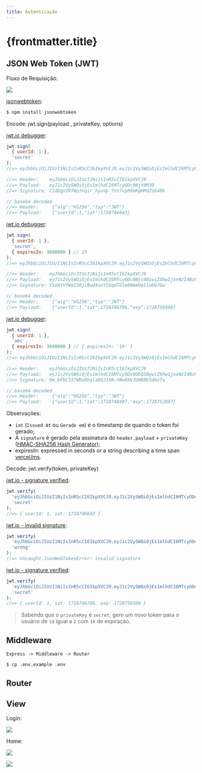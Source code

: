 ```yaml
---
title: Autenticação
---
```



# {frontmatter.title}

<CodeTree src="/codes/expressjs/invest-app-auth" githubUrl={true} devContainerUrl={true} />

## JSON Web Token (JWT)

Fluxo de Requisição:

![](/lp2/imgs/expressjs/auth/jwt-request.png)

[jsonwebtoken](https://www.npmjs.com/package/jsonwebtoken):

```bash
$ npm install jsonwebtoken
```

Encode: jwt.sign(payload , privateKey, options)

[jwt.io debugger](https://jwt.io/#debugger-io?token=eyJhbGciOiJIUzI1NiIsInR5cCI6IkpXVCJ9.eyJ1c2VySWQiOjEsImlhdCI6MTcyODc0NjY0M30.C1dDgnIRfWpJnqir_hyuVp_fnt7vpR6mKgHMdZoG4Rk):

```js
jwt.sign(
  { userId: 1 },
  'secret'
);
//=> eyJhbGciOiJIUzI1NiIsInR5cCI6IkpXVCJ9.eyJ1c2VySWQiOjEsImlhdCI6MTcyODc0NjY0M30.C1dDgnIRfWpJnqir_hyuVp_fnt7vpR6mKgHMdZoG4Rk

//=> Header:    eyJhbGciOiJIUzI1NiIsInR5cCI6IkpXVCJ9
//=> Payload:   eyJ1c2VySWQiOjEsImlhdCI6MTcyODc0NjY0M30
//=> Signature: C1dDgnIRfWpJnqir_hyuVp_fnt7vpR6mKgHMdZoG4Rk

// base64 decoded
//=> Header:     {"alg":"HS256","typ":"JWT"}
//=> Payload:    {"userId":1,"iat":1728746643}
```

[jwt.io debugger](https://jwt.io/#debugger-io?token=eyJhbGciOiJIUzI1NiIsInR5cCI6IkpXVCJ9.eyJ1c2VySWQiOjEsImlhdCI6MTcyODc0Njc4NiwiZXhwIjoxNzI4NzUwMzg2fQ.V1eHtVYWaI5Rji8wd4onYIGqdTGlm6NAmUeIiw6G7Gw):

```js
jwt.sign(
  { userId: 1 },
  'secret',
  { expiresIn: 3600000 } // 1h
);
//=> eyJhbGciOiJIUzI1NiIsInR5cCI6IkpXVCJ9.eyJ1c2VySWQiOjEsImlhdCI6MTcyODc0Njc4NiwiZXhwIjoxNzI4NzUwMzg2fQ.V1eHtVYWaI5Rji8wd4onYIGqdTGlm6NAmUeIiw6G7Gw

//=> Header:    eyJhbGciOiJIUzI1NiIsInR5cCI6IkpXVCJ9
//=> Payload:   eyJ1c2VySWQiOjEsImlhdCI6MTcyODc0Njc4NiwiZXhwIjoxNzI4NzUwMzg2fQ
//=> Signature: V1eHtVYWaI5Rji8wd4onYIGqdTGlm6NAmUeIiw6G7Gw

// base64 decoded
//=> Header:     {"alg":"HS256","typ":"JWT"}
//=> Payload:    {"userId":1,"iat":1728746786,"exp":1728750386}
```

[jwt.io debugger](https://jwt.io/#debugger-io?token=eyJhbGciOiJIUzI1NiIsInR5cCI6IkpXVCJ9.eyJ1c2VySWQiOjEsImlhdCI6MTcyODc0ODQ5NywiZXhwIjoxNzI4NzUyMDk3fQ.0m_bFbC337WRu0bqlabUJ1hN-hNwOXVJUHKBbSdmz7s):

```js
jwt.sign(
  { userId: 1 },
  'abc',
  { expiresIn: 3600000 } // { expiresIn: '1h' }
);
//=> eyJhbGciOiJIUzI1NiIsInR5cCI6IkpXVCJ9.eyJ1c2VySWQiOjEsImlhdCI6MTcyODc0ODQ5NywiZXhwIjoxNzI4NzUyMDk3fQ.0m_bFbC337WRu0bqlabUJ1hN-hNwOXVJUHKBbSdmz7s

//=> Header:    eyJhbGciOiJIUzI1NiIsInR5cCI6IkpXVCJ9
//=> Payload:   eyJ1c2VySWQiOjEsImlhdCI6MTcyODc0ODQ5NywiZXhwIjoxNzI4NzUyMDk3fQ
//=> Signature: 0m_bFbC337WRu0bqlabUJ1hN-hNwOXVJUHKBbSdmz7s

// base64 decoded
//=> Header:     {"alg":"HS256","typ":"JWT"}
//=> Payload:    {"userId":1,"iat":1728748497,"exp":1728752097}
```

Observações:

- `iat` (`Issued At` ou `Gerado em`) é o timestamp de quando o token foi gerado;
- A `signature` é gerado pela assinatura do `header.payload` + `privateKey` ([HMAC-SHA256 Hash Generator](https://www.devglan.com/online-tools/hmac-sha256-online));
- expiresIn: expressed in seconds or a string describing a time span [vercel/ms](https://github.com/vercel/ms).

Decode: jwt.verify(token, privateKey)

[jwt.io - signature verified](https://jwt.io/#debugger-io?token=eyJhbGciOiJIUzI1NiIsInR5cCI6IkpXVCJ9.eyJ1c2VySWQiOjEsImlhdCI6MTcyODc0NjY0M30.C1dDgnIRfWpJnqir_hyuVp_fnt7vpR6mKgHMdZoG4Rk):

```js
jwt.verify(
  'eyJhbGciOiJIUzI1NiIsInR5cCI6IkpXVCJ9.eyJ1c2VySWQiOjEsImlhdCI6MTcyODc0NjY0M30.C1dDgnIRfWpJnqir_hyuVp_fnt7vpR6mKgHMdZoG4Rk',
  'secret'
);
//=> { userId: 1, iat: 1728746643 }
```

[jwt.io - invalid signature](https://jwt.io/#debugger-io?token=eyJhbGciOiJIUzI1NiIsInR5cCI6IkpXVCJ9.eyJ1c2VySWQiOjEsImlhdCI6MTcyODc0NjY0M30.C1dDgnIRfWpJnqir_hyuVp_fnt7vpR6mKgHMdZoG4Rk):

```js
jwt.verify(
  'eyJhbGciOiJIUzI1NiIsInR5cCI6IkpXVCJ9.eyJ1c2VySWQiOjEsImlhdCI6MTcyODc0NjY0M30.C1dDgnIRfWpJnqir_hyuVp_fnt7vpR6mKgHMdZoG4Rk',
  'wrong'
);
//=> Uncaught JsonWebTokenError: invalid signature
```

[jwt.io - signature verified](https://jwt.io/#debugger-io?token=eyJhbGciOiJIUzI1NiIsInR5cCI6IkpXVCJ9.eyJ1c2VySWQiOjEsImlhdCI6MTcyODc0Njc4NiwiZXhwIjoxNzI4NzUwMzg2fQ.V1eHtVYWaI5Rji8wd4onYIGqdTGlm6NAmUeIiw6G7Gw):

```js
jwt.verify(
  'eyJhbGciOiJIUzI1NiIsInR5cCI6IkpXVCJ9.eyJ1c2VySWQiOjEsImlhdCI6MTcyODc0Njc4NiwiZXhwIjoxNzI4NzUwMzg2fQ.V1eHtVYWaI5Rji8wd4onYIGqdTGlm6NAmUeIiw6G7Gw',
  'secret'
);
//=> { userId: 1, iat: 1728746786, exp: 1728750386 }
```

> Sabendo que o `privateKey` é `secret`, gere um novo token para o usuário de `id` igual a `2` com `1h` de expiração.

## Middleware

```text
Express -> Middleware -> Router
```

<CodePreview src="/codes/expressjs/invest-app-auth/src/middleware/auth.js" highlightLines="9" />

<CodePreview src="/codes/expressjs/invest-app-auth/.env.example" highlightLines="10" />

```bash
$ cp .env.example .env
```

## Router

<CodePreview src="/codes/expressjs/invest-app-auth/src/routes.js" highlightLines="2-3,5,20,44,64,78,105,119,137,153-165,167-189" />

<CodePreview src="/codes/expressjs/invest-app-auth/requests.http" highlightLines="17-26,28-37,39-41,43-46,51,57,63,71,86,91,96,103,118" />

## View

Login:

![](/lp2/imgs/expressjs/auth/signin.png)

<CodePreview src="/codes/expressjs/invest-app-auth/public/signin.html" />

<CodePreview src="/codes/expressjs/invest-app-auth/public/js/signin.js" highlightLines="13,15-19" />

<CodePreview src="/codes/expressjs/invest-app-auth/public/js/services/api.js" highlightLines="5,30,49,71" />

<CodePreview src="/codes/expressjs/invest-app-auth/public/js/lib/auth.js" highlightLines="1,9,13,19" />

Home:

![](/lp2/imgs/expressjs/auth/home-profile.png)

![](/lp2/imgs/expressjs/auth/home-form.png)

<CodePreview src="/codes/expressjs/invest-app-auth/public/home.html" highlightLines="39-56" />

<CodePreview src="/codes/expressjs/invest-app-auth/public/js/home.js" highlightLines="240,242-252" />
